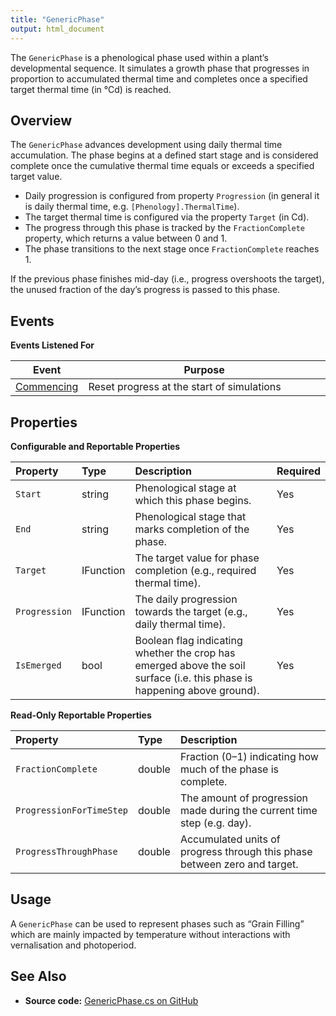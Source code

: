 ```yaml
---
title: "GenericPhase"
output: html_document
---
```



The `GenericPhase` is a phenological phase used within a plant's developmental sequence. It simulates a growth phase that progresses in proportion to accumulated thermal time and completes once a specified target thermal time (in °Cd) is reached.

## Overview

The `GenericPhase` advances development using daily thermal time accumulation. The phase begins at a defined start stage and is considered complete once the cumulative thermal time equals or exceeds a specified target value.

* Daily progression is configured from property `Progression` (in general it is daily thermal time, e.g. `[Phenology].ThermalTime`).
* The target thermal time is configured via the property `Target` (in Cd).
* The progress through this phase is tracked by the `FractionComplete` property, which returns a value between 0 and 1.
* The phase transitions to the next stage once `FractionComplete` reaches 1.

If the previous phase finishes mid-day (i.e., progress overshoots the target), the unused fraction of the day's progress is passed to this phase. 

## Events

**Events Listened For**


| Event          | Purpose                                                                                  |
|----------------|------------------------------------------------------------------------------------------|
| [Commencing](/docs/Models/Events.html#Commencing)   | Reset progress at the start of simulations                                               |



## Properties

**Configurable and Reportable Properties**

| Property       | Type        | Description                                                           | Required   |
|:-------------- |:-----------|:----------------------------------------------------------------------|:----------|
| `Start`        | string      | Phenological stage at which this phase begins.                        | Yes        |
| `End`          | string      | Phenological stage that marks completion of the phase.                | Yes        |
| `Target`       | IFunction   | The target value for phase completion (e.g., required thermal time).  | Yes        |
| `Progression`  | IFunction   | The daily progression towards the target (e.g., daily thermal time).  | Yes        |
| `IsEmerged`    | bool        | Boolean flag indicating whether the crop has emerged above the soil surface (i.e. this phase is happening above ground).                | Yes         |

**Read-Only Reportable Properties**

| Property                   | Type    | Description                                                                |
|:-------------------------- |:------- |:-------------------------------------------------------------------------- |
| `FractionComplete`         | double  | Fraction (0–1) indicating how much of the phase is complete.               |
| `ProgressionForTimeStep`   | double  | The amount of progression made during the current time step (e.g. day).    |
| `ProgressThroughPhase`     | double  | Accumulated units of progress through this phase between zero and target.  |

## Usage

A `GenericPhase` can be used to represent phases such as "Grain Filling" which are mainly impacted by temperature without interactions with vernalisation and photoperiod.

## See Also

* **Source code:** [GenericPhase.cs on GitHub](https://github.com/APSIMInitiative/ApsimX/blob/master/Models/PMF/Phenology/Phases/GenericPhase.cs)
